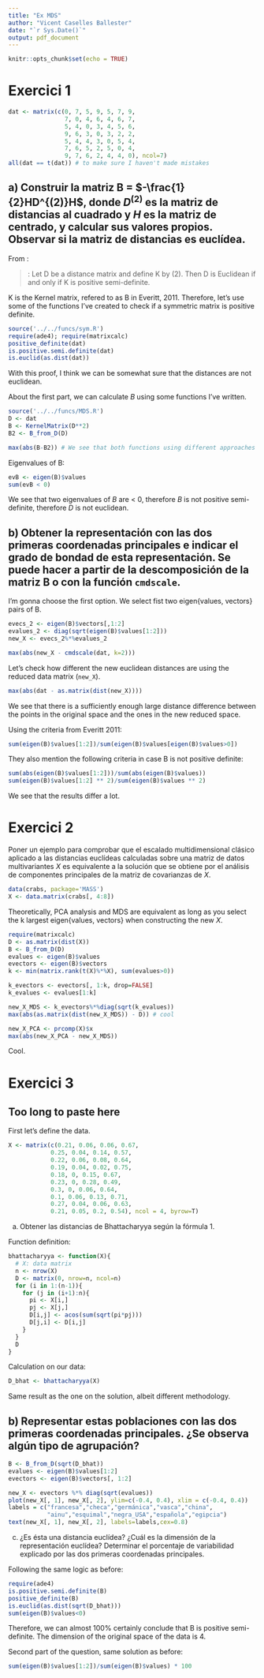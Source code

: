 ```yaml
---
title: "Ex MDS"
author: "Vicent Caselles Ballester"
date: "`r Sys.Date()`"
output: pdf_document
---
```


```r
knitr::opts_chunk$set(echo = TRUE)
```

# Exercici 1

```r
dat <- matrix(c(0, 7, 5, 9, 5, 7, 9,
                7, 0, 4, 6, 4, 6, 7,
                5, 4, 0, 3, 4, 5, 6,
                9, 6, 3, 0, 3, 2, 2,
                5, 4, 4, 3, 0, 5, 4,
                7, 6, 5, 2, 5, 0, 4,
                9, 7, 6, 2, 4, 4, 0), ncol=7)
all(dat == t(dat)) # to make sure I haven't made mistakes
```

## a) Construir la matriz B = $-\frac{1}{2}HD^{(2)}H$, donde $D^{(2)}$ es la matriz de distancias al cuadrado y $H$ es la matriz de centrado, y calcular sus valores propios. Observar si la matriz de distancias es euclídea.

From \footnote{https://www.math.uwaterloo.ca/~aghodsib/courses/f10stat946/notes/lec10-11.pdf} : 

> \textbf{Theorem}: Let D be a distance matrix and define K by (2). Then D is Euclidean if and
only if K is positive semi-definite. 

K is the Kernel matrix, refered to as B in Everitt, 2011. Therefore, let's use some of the functions I've created to check if a symmetric matrix is positive definite.

```r
source('../../funcs/sym.R')
require(ade4); require(matrixcalc)
positive_definite(dat)
is.positive.semi.definite(dat)
is.euclid(as.dist(dat))
```

With this proof, I think we can be somewhat sure that the distances are not euclidean. 

About the first part, we can calculate $B$ using some functions I've written. 

```r
source('../../funcs/MDS.R')
D <- dat
B <- KernelMatrix(D**2)
B2 <- B_from_D(D)

max(abs(B-B2)) # We see that both functions using different approaches accomplish the same
```

Eigenvalues of B:

```r
evB <- eigen(B)$values
sum(evB < 0)
```

We see that two eigenvalues of $B$ are < 0, therefore $B$ is not positive semi-definite, therefore $D$ is not euclidean.

## b) Obtener la representación con las dos primeras coordenadas principales e indicar el grado de bondad de esta representación. Se puede hacer a partir de la descomposición de la matriz B o con la función `cmdscale`.

I'm gonna choose the first option. We select fist two eigen{values, vectors} pairs of B.

```r
evecs_2 <- eigen(B)$vectors[,1:2]
evalues_2 <- diag(sqrt(eigen(B)$values[1:2]))
new_X <- evecs_2%*%evalues_2

max(abs(new_X - cmdscale(dat, k=2)))
```

Let's check how different the new euclidean distances are using the reduced data matrix (`new_X`).

```r
max(abs(dat - as.matrix(dist(new_X))))
```

We see that there is a sufficiently enough large distance difference between the points in the original space and the ones in the new reduced space.

Using the criteria from Everitt 2011:
```r
sum(eigen(B)$values[1:2])/sum(eigen(B)$values[eigen(B)$values>0])
```

They also mention the following criteria in case B is not positive definite:
```r
sum(abs(eigen(B)$values[1:2]))/sum(abs(eigen(B)$values))
sum(eigen(B)$values[1:2] ** 2)/sum(eigen(B)$values ** 2)
```

We see that the results differ a lot.

# Exercici 2

Poner un ejemplo para comprobar que el escalado multidimensional clásico aplicado a las distancias euclídeas calculadas sobre una matriz de datos multivariantes $X$ es equivalente a la solución que se obtiene por el análisis de componentes principales de la matriz de covarianzas de $X$.

```r
data(crabs, package='MASS')
X <- data.matrix(crabs[, 4:8])
```

Theoretically, PCA analysis and MDS are equivalent as long as you select the k largest eigen{values, vectors} when constructing the new $X$.

```r
require(matrixcalc)
D <- as.matrix(dist(X))
B <- B_from_D(D)
evalues <- eigen(B)$values
evectors <- eigen(B)$vectors
k <- min(matrix.rank(t(X)%*%X), sum(evalues>0))
```

```r
k_evectors <- evectors[, 1:k, drop=FALSE]
k_evalues <- evalues[1:k]

new_X_MDS <- k_evectors%*%diag(sqrt(k_evalues))
max(abs(as.matrix(dist(new_X_MDS)) - D)) # cool
```

```r
new_X_PCA <- prcomp(X)$x
max(abs(new_X_PCA - new_X_MDS))
```

Cool.

# Exercici 3

## Too long to paste here

First let's define the data.
```r
X <- matrix(c(0.21, 0.06, 0.06, 0.67,
            0.25, 0.04, 0.14, 0.57,
            0.22, 0.06, 0.08, 0.64,
            0.19, 0.04, 0.02, 0.75,
            0.18, 0, 0.15, 0.67,
            0.23, 0, 0.28, 0.49,
            0.3, 0, 0.06, 0.64,
            0.1, 0.06, 0.13, 0.71,
            0.27, 0.04, 0.06, 0.63,
            0.21, 0.05, 0.2, 0.54), ncol = 4, byrow=T)
```

a) Obtener las distancias de Bhattacharyya según la fórmula 1.

Function definition:

```r
bhattacharyya <- function(X){
  # X: data matrix
  n <- nrow(X)
  D <- matrix(0, nrow=n, ncol=n)
  for (i in 1:(n-1)){
    for (j in (i+1):n){
      pi <- X[i,]
      pj <- X[j,]
      D[i,j] <- acos(sum(sqrt(pi*pj)))
      D[j,i] <- D[i,j]
    }
  }
  D
}
```

Calculation on our data:

```r
D_bhat <- bhattacharyya(X)
```

Same result as the one on the solution, albeit different methodology.

## b) Representar estas poblaciones con las dos primeras coordenadas principales. ¿Se observa algún tipo de agrupación?

```r
B <- B_from_D(sqrt(D_bhat))
evalues <- eigen(B)$values[1:2]
evectors <- eigen(B)$vectors[, 1:2]

new_X <- evectors %*% diag(sqrt(evalues))
plot(new_X[, 1], new_X[, 2], ylim=c(-0.4, 0.4), xlim = c(-0.4, 0.4))
labels = c("francesa","checa","germánica","vasca","china", 
           "ainu","esquimal","negra_USA","española","egipcia")
text(new_X[, 1], new_X[, 2], labels=labels,cex=0.8)
```

c) ¿Es ésta una distancia euclídea? ¿Cuál es la dimensión de la representación euclídea?
Determinar el porcentaje de variabilidad explicado por las dos primeras coordenadas principales.

Following the same logic as before:

```r
require(ade4)
is.positive.semi.definite(B)
positive_definite(B)
is.euclid(as.dist(sqrt(D_bhat)))
sum(eigen(B)$values<0)
```

Therefore, we can almost 100% certainly conclude that B is positive semi-definite. The dimension of the original space of the data is 4.

Second part of the question, same solution as before:

```r
sum(eigen(B)$values[1:2])/sum(eigen(B)$values) * 100
```

